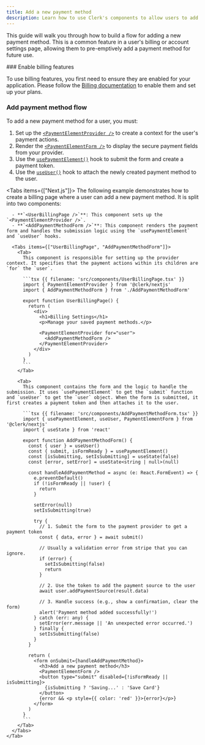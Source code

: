 ```yaml
---
title: Add a new payment method
description: Learn how to use Clerk's components to allow users to add a new payment method to their account.
---
```


<Include src="_partials/custom-flows-callout" />

This guide will walk you through how to build a flow for adding a new payment method. This is a common feature in a user's billing or account settings page, allowing them to pre-emptively add a payment method for future use.

<Steps>
  ### Enable billing features

  To use billing features, you first need to ensure they are enabled for your application. Please follow the [Billing documentation](/docs/billing/overview) to enable them and set up your plans.

  ### Add payment method flow

  To add a new payment method for a user, you must:

  1. Set up the [`<PaymentElementProvider />`](/docs/hooks/use-payment-element) to create a context for the user's payment actions.
  1. Render the [`<PaymentElementForm />`](/docs/hooks/use-payment-element) to display the secure payment fields from your provider.
  1. Use the [`usePaymentElement()`](/docs/hooks/use-payment-element) hook to submit the form and create a payment token.
  1. Use the [`useUser()`](/docs/hooks/use-user) hook to attach the newly created payment method to the user.

  <Tabs items={["Next.js"]}>
    <Tab>
      The following example demonstrates how to create a billing page where a user can add a new payment method. It is split into two components:

      - **`<UserBillingPage />`**: This component sets up the `<PaymentElementProvider />`.
      - **`<AddPaymentMethodForm />`**: This component renders the payment form and handles the submission logic using the `usePaymentElement` and `useUser` hooks.

      <Tabs items={["UserBillingPage", "AddPaymentMethodForm"]}>
        <Tab>
          This component is responsible for setting up the provider context. It specifies that the payment actions within its children are `for` the `user`.

          ```tsx {{ filename: 'src/components/UserBillingPage.tsx' }}
          import { PaymentElementProvider } from '@clerk/nextjs'
          import { AddPaymentMethodForm } from './AddPaymentMethodForm'

          export function UserBillingPage() {
            return (
              <div>
                <h1>Billing Settings</h1>
                <p>Manage your saved payment methods.</p>

                <PaymentElementProvider for="user">
                  <AddPaymentMethodForm />
                </PaymentElementProvider>
              </div>
            )
          }
          ```
        </Tab>

        <Tab>
          This component contains the form and the logic to handle the submission. It uses `usePaymentElement` to get the `submit` function and `useUser` to get the `user` object. When the form is submitted, it first creates a payment token and then attaches it to the user.

          ```tsx {{ filename: 'src/components/AddPaymentMethodForm.tsx' }}
          import { usePaymentElement, useUser, PaymentElementForm } from '@clerk/nextjs'
          import { useState } from 'react'

          export function AddPaymentMethodForm() {
            const { user } = useUser()
            const { submit, isFormReady } = usePaymentElement()
            const [isSubmitting, setIsSubmitting] = useState(false)
            const [error, setError] = useState<string | null>(null)

            const handleAddPaymentMethod = async (e: React.FormEvent) => {
              e.preventDefault()
              if (!isFormReady || !user) {
                return
              }

              setError(null)
              setIsSubmitting(true)

              try {
                // 1. Submit the form to the payment provider to get a payment token
                const { data, error } = await submit()

                // Usually a validation error from stripe that you can ignore.
                if (error) {
                  setIsSubmitting(false)
                  return
                }

                // 2. Use the token to add the payment source to the user
                await user.addPaymentSource(result.data)

                // 3. Handle success (e.g., show a confirmation, clear the form)
                alert('Payment method added successfully!')
              } catch (err: any) {
                setError(err.message || 'An unexpected error occurred.')
              } finally {
                setIsSubmitting(false)
              }
            }

            return (
              <form onSubmit={handleAddPaymentMethod}>
                <h3>Add a new payment method</h3>
                <PaymentElementForm />
                <button type="submit" disabled={!isFormReady || isSubmitting}>
                  {isSubmitting ? 'Saving...' : 'Save Card'}
                </button>
                {error && <p style={{ color: 'red' }}>{error}</p>}
              </form>
            )
          }
          ```
        </Tab>
      </Tabs>
    </Tab>
  </Tabs>
</Steps>
